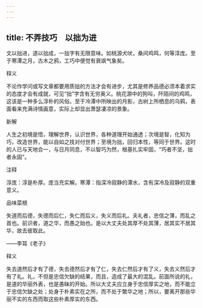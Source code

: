 ```yaml
---
---
---
```

title: 不弄技巧　以拙为进
---



文以拙进，道以拙成，一拙字有无限意味。如桃源犬吠，桑间鸡鸣，何等淳庞。至于寒潭之月，古木之鸦，工巧中便觉有衰飒气象矣。

释义

不论作学问或写文章都要用质拙的方法才会有进步，尤其是修养品德必须本着求实的态度才会有成就，可见“拙”字含有无穷奥义。桃花源中的狗叫，阡陌间的鸡鸣，这该是一种多么淳朴的风俗。至于冷潭中所映出的月影，古树上所栖息的乌鸦，表面看来充满诗情画意，实际上却显出萧瑟凄凉的景象。

新解

人生之初境是悟，理解世界，认识世界，各种道理开始通透；次境是智，化知为巧，改造世界，能以自如之技对付世界；至境为拙，回归本性，等同于世界。这时的人已与天地合一，与日月同息，不以智巧为然，根基扎实牢固，“巧者不坚，拙者永固”。

注释

淳庞：淳是朴厚。庞当充实解。寒潭：指深冷寂静的潭水，含有深冷及寂静的双重意义。

品味菜根

失道而后德，失德而后仁，失仁而后义，失义而后礼。夫礼者，忠信之薄，而乱之首也。前识者，道之华，而愚之始也。是以大丈夫处其厚不处其薄，居其实不居其华，故去彼取此。

——李耳《老子》

释义

失去道然后才有了德，失去德然后才有了仁，失去仁然后才有了义，失去义然后才有了礼。礼，不但是忠信欠缺的结果，而且，造成了最大的混乱。前面所说的礼，是道的华丽外表，也是愚昧的开始。所以大丈夫应立身于忠信厚实之地，而不能立于忠信欠缺之处；处身于朴素实在之所，而不处于繁华之地；所以，要离开那些华丽不实的东西而取这些朴素厚实的东西。